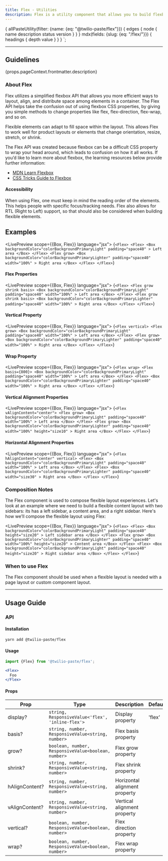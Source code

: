 ```yaml
---
title: Flex - Utilities
description: Flex is a utility component that allows you to build flexbox based elements and layouts. These flexible elements and layouts allow your components to adapt to the available space or screen size.
---
```



  {
    allPasteUtility(filter: {name: {eq: "@twilio-paste/flex"}}) {
      edges {
        node {
          name
          description
          status
          version
        }
      }
    }
    mdx(fields: {slug: {eq: "/flex/"}}) {
      headings {
        depth
        value
      }
    }
  }
`;

<ComponentHeader
  name="Flex"
  categoryRoute={SidebarCategoryRoutes.UTILITIES}
  githubUrl="https://github.com/twilio-labs/paste/tree/master/packages/paste-core/utilities/flex"
  storybookUrl="https://twilio-labs.github.io/paste/?path=/story/utilities-flex--flex-alignment-options"
  data={props.data.allPasteUtility.edges}
/>

---

<contentwrapper>

<TableOfContents headings={props.data.mdx.headings} />

<content>

## Guidelines

<Paragraph>{props.pageContext.frontmatter.description}</Paragraph>

### About Flex

Flex utilizes a simplified flexbox API that allows you more efficient ways to layout, align, and
distribute space among elements in a container. The Flex API helps take the confusion out of using
flexbox CSS properties, by giving you simple methods to change properties like flex,
flex-direction, flex-wrap, and so on.

Flexible elements can adapt to fill space within the layout. This allows Flex to work well for
product layouts or elements that change orientation, resize, stretch, or shrink.

The Flex API was created because flexbox can be a difficult CSS property to wrap your head around,
which leads to confusion on how it all works. If you’d like to learn more about flexbox, the
learning resources below provide further information:

- [MDN Learn Flexbox](https://developer.mozilla.org/en-US/docs/Learn/CSS/CSS_layout/Flexbox)
- [CSS Tricks Guide to Flexbox](https://css-tricks.com/snippets/css/a-guide-to-flexbox/)

#### Accessibility

When using Flex, one must keep in mind the reading order of the elements. This helps people with
specific focus/tracking needs. Flex also allows for RTL (Right to Left) support, so that should
also be considered when building flexible elements.

## Examples

<LivePreview scope={{Box, Flex}} language="jsx">
  {`<Flex>
    <Flex>
      <Box
        backgroundColor="colorBackgroundPrimaryLight"
        padding="space40"
      >
        Left area
      </Box>
    </Flex>
    <Flex grow>
      <Box
        backgroundColor="colorBackgroundPrimaryLighter"
        padding="space40"
        width="100%"
      >
        Right area
      </Box>
    </Flex>
  </Flex>`}
</LivePreview>

#### Flex Properties

<LivePreview scope={{Box, Flex}} language="jsx">
  {`<Flex>
    <Flex grow shrink basis>
      <Box
        backgroundColor="colorBackgroundPrimaryLight"
        padding="space40"
        width="100%"
      >
        Left area
      </Box>
    </Flex>
    <Flex grow shrink basis>
      <Box
        backgroundColor="colorBackgroundPrimaryLighter"
        padding="space40"
        width="100%"
      >
        Right area
      </Box>
    </Flex>
  </Flex>`}
</LivePreview>

#### Vertical Property

<LivePreview scope={{Box, Flex}} language="jsx">
  {`<Flex vertical>
    <Flex grow>
      <Box
        backgroundColor="colorBackgroundPrimaryLight"
        padding="space40"
        width="100%"
      >
        Left area
      </Box>
    </Flex>
    <Flex grow>
      <Box
        backgroundColor="colorBackgroundPrimaryLighter"
        padding="space40"
        width="100%"
      >
        Right area
      </Box>
    </Flex>
  </Flex>`}
</LivePreview>

#### Wrap Property

<LivePreview scope={{Box, Flex}} language="jsx">
  {`<Flex wrap>
    <Flex basis={800}>
      <Box
        backgroundColor="colorBackgroundPrimaryLight"
        padding="space40"
        width="100%"
      >
        Left area
      </Box>
    </Flex>
    <Flex>
      <Box
        backgroundColor="colorBackgroundPrimaryLighter"
        padding="space40"
        width="100%"
      >
        Right area
      </Box>
    </Flex>
  </Flex>`}
</LivePreview>

#### Vertical Alignment Properties

<LivePreview scope={{Box, Flex}} language="jsx">
  {`<Flex vAlignContent="center">
    <Flex grow>
      <Box
        backgroundColor="colorBackgroundPrimaryLight"
        padding="space40"
        width="100%"
      >
        Left area
      </Box>
    </Flex>
    <Flex grow>
      <Box
        backgroundColor="colorBackgroundPrimaryLighter"
        padding="space40"
        width="100%"
        height="size10"
      >
        Right area
      </Box>
    </Flex>
  </Flex>`}
</LivePreview>

#### Horizontal Alignment Properties

<LivePreview scope={{Box, Flex}} language="jsx">
  {`<Flex hAlignContent="center" vertical>
    <Flex>
      <Box
        backgroundColor="colorBackgroundPrimaryLight"
        padding="space40"
        width="100%"
      >
        Left area
      </Box>
    </Flex>
    <Flex>
      <Box
        backgroundColor="colorBackgroundPrimaryLighter"
        padding="space40"
        width="size30"
      >
        Right area
      </Box>
    </Flex>
  </Flex>`}
</LivePreview>

### Composition Notes

The Flex component is used to compose flexible layout experiences. Let's look at an example
where we need to build a flexible content layout with two sidebars: its has a left sidebar,
a content area, and a right sidebar. Here's how we’ll compose the flexible layout using Flex:

<LivePreview scope={{Box, Flex}} language="jsx">
  {`<Flex>
    <Flex>
      <Box
        backgroundColor="colorBackgroundPrimaryLight"
        padding="space40"
        height="size20"
      >
        Left sidebar area
      </Box>
    </Flex>
    <Flex grow>
      <Box
        backgroundColor="colorBackgroundPrimaryLighter"
        padding="space40"
        width="100%"
        height="size20"
      >
        Content area
      </Box>
    </Flex>
    <Flex>
      <Box
        backgroundColor="colorBackgroundPrimaryLight"
        padding="space40"
        height="size20"
      >
        Right sidebar area
      </Box>
    </Flex>
  </Flex>`}
</LivePreview>

### When to use Flex

The Flex component should be used when a flexible layout is needed with a page layout or custom component layout.

<DoDont>
  <Do
    title="Do"
    body="Use Flex to layout your page or custom component."
    preview={false}
  />
  <Dont
    title="Don't"
    body="Use Flex to set margins or padding within layouts and components."
    preview={false}
  />
</DoDont>

<DoDont>
  <Do
    title="Do"
    body="Use Flex to build responsive experiences."
    preview={false}
  />
  <Dont
    title="Don't"
    body="Use inline CSS or classNames to add styles that Flex can provide."
    preview={false}
  />
</DoDont>

---

## Usage Guide

### API

#### Installation

```bash
yarn add @twilio-paste/flex
```

#### Usage

```jsx
import {Flex} from '@twilio-paste/flex';

<Flex>
  Foo
</Flex>
```

#### Props

| Prop           | Type                                                | Description                   | Default |
| ---------------| ----------------------------------------------------| ----------------------------- | ------- |
| display?       | `string, ResponsiveValue<'flex', 'inline-flex'>`    | Display property              | 'flex'  |
| basis?         | `string, number, ResponsiveValue<string, number>`   | Flex basis property           |         |
| grow?          | `boolean, number, ResponsiveValue<boolean, number>` | Flex grow property            |         |
| shrink?        | `string, number, ResponsiveValue<string, number>`   | Flex shrink property          |         |
| hAlignContent? | `string, number, ResponsiveValue<string, number>`   | Horizontal alignment property |         |
| vAlignContent? | `string, number, ResponsiveValue<string, number>`   | Vertical alignment property   |         |
| vertical?      | `boolean, number, ResponsiveValue<boolean, number>` | Flex direction property       |         |
| wrap?          | `boolean, number, ResponsiveValue<boolean, number>` | Flex wrap property            |         |

<Box marginTop="space90">
  <Changelog />
</Box>

</content>

</contentwrapper>
